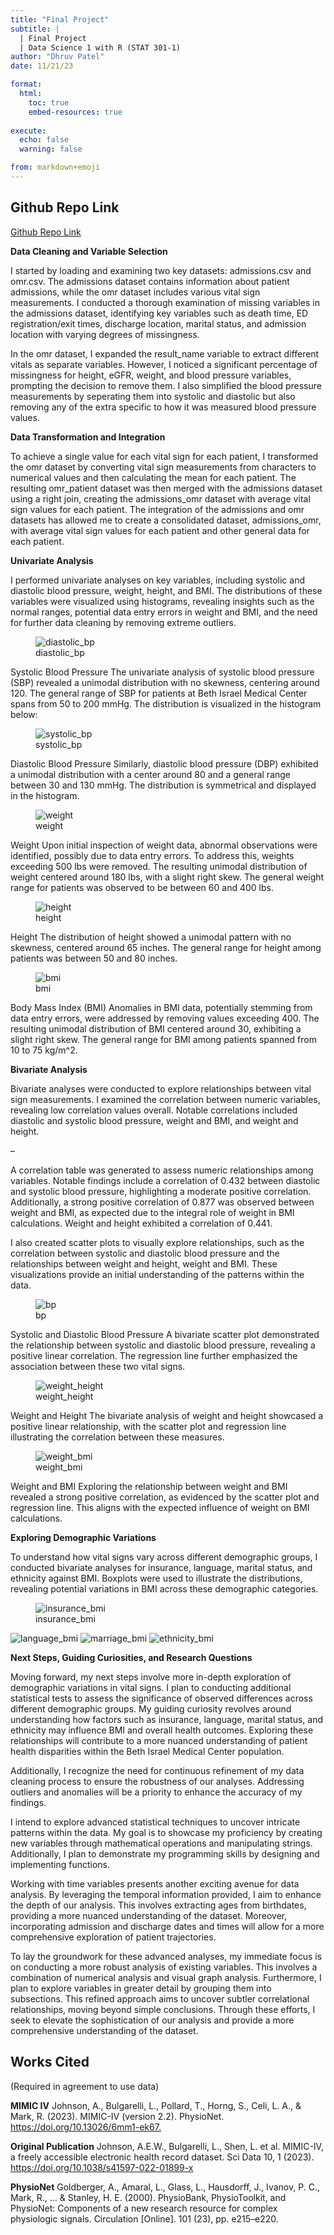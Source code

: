 ```yaml
---
title: "Final Project"
subtitle: |
  | Final Project 
  | Data Science 1 with R (STAT 301-1)
author: "Dhruv Patel"
date: 11/21/23

format:
  html:
    toc: true
    embed-resources: true
    
execute:
  echo: false
  warning: false

from: markdown+emoji 
---
```


::: {.callout-tip icon=false}

## Github Repo Link

[Github Repo Link](https://github.com/DhruvP004/Final-Project-DhruvP004.git)

:::

**Data Cleaning and Variable Selection**

I started by loading and examining two key datasets: admissions.csv and omr.csv. The admissions dataset contains information about patient admissions, while the omr dataset includes various vital sign measurements. I conducted a thorough examination of missing variables in the admissions dataset, identifying key variables such as death time, ED registration/exit times, discharge location, marital status, and admission location with varying degrees of missingness.

In the omr dataset, I expanded the result_name variable to extract different vitals as separate variables. However, I noticed a significant percentage of missingness for height, eGFR, weight, and blood pressure variables, prompting the decision to remove them. I also simplified the blood pressure measurements by seperating them into systolic and diastolic but also removing any of the extra specific to how it was measured blood pressure values.

**Data Transformation and Integration**

To achieve a single value for each vital sign for each patient, I transformed the omr dataset by converting vital sign measurements from characters to numerical values and then calculating the mean for each patient. The resulting omr_patient dataset was then merged with the admissions dataset using a right join, creating the admissions_omr dataset with average vital sign values for each patient. The integration of the admissions and omr datasets has allowed me to create a consolidated dataset, admissions_omr, with average vital sign values for each patient and other general data for each patient.

**Univariate Analysis**

I performed univariate analyses on key variables, including systolic and diastolic blood pressure, weight, height, and BMI. The distributions of these variables were visualized using histograms, revealing insights such as the normal ranges, potential data entry errors in weight and BMI, and the need for further data cleaning by removing extreme outliers.

![diastolic_bp](plots/ua-diastolic-plot.png)

Systolic Blood Pressure
The univariate analysis of systolic blood pressure (SBP) revealed a unimodal distribution with no skewness, centering around 120. The general range of SBP for patients at Beth Israel Medical Center spans from 50 to 200 mmHg. The distribution is visualized in the histogram below:

![systolic_bp](plots/ua-systolic-plot.png)

Diastolic Blood Pressure
Similarly, diastolic blood pressure (DBP) exhibited a unimodal distribution with a center around 80 and a general range between 30 and 130 mmHg. The distribution is symmetrical and displayed in the histogram.

![weight](plots/ua-weight-plot.png)

Weight
Upon initial inspection of weight data, abnormal observations were identified, possibly due to data entry errors. To address this, weights exceeding 500 lbs were removed. The resulting unimodal distribution of weight centered around 180 lbs, with a slight right skew. The general weight range for patients was observed to be between 60 and 400 lbs.

![height](plots/ua-height-plot.png)

Height
The distribution of height showed a unimodal pattern with no skewness, centered around 65 inches. The general range for height among patients was between 50 and 80 inches.

![bmi](plots/ua-bmi-plot.png)

Body Mass Index (BMI)
Anomalies in BMI data, potentially stemming from data entry errors, were addressed by removing values exceeding 400. The resulting unimodal distribution of BMI centered around 30, exhibiting a slight right skew. The general range for BMI among patients spanned from 10 to 75 kg/m^2.

**Bivariate Analysis**

Bivariate analyses were conducted to explore relationships between vital sign measurements. I examined the correlation between numeric variables, revealing low correlation values overall. Notable correlations included diastolic and systolic blood pressure, weight and BMI, and weight and height.

--

A correlation table was generated to assess numeric relationships among variables. Notable findings include a correlation of 0.432 between diastolic and systolic blood pressure, highlighting a moderate positive correlation. Additionally, a strong positive correlation of 0.877 was observed between weight and BMI, as expected due to the integral role of weight in BMI calculations. Weight and height exhibited a correlation of 0.441.

I also created scatter plots to visually explore relationships, such as the correlation between systolic and diastolic blood pressure and the relationships between weight and height, weight and BMI. These visualizations provide an initial understanding of the patterns within the data.

![bp](plots/ba-bp-plot.png)

Systolic and Diastolic Blood Pressure
A bivariate scatter plot demonstrated the relationship between systolic and diastolic blood pressure, revealing a positive linear correlation. The regression line further emphasized the association between these two vital signs.

![weight_height](plots/ba-weight-height-plot.png)

Weight and Height
The bivariate analysis of weight and height showcased a positive linear relationship, with the scatter plot and regression line illustrating the correlation between these measures.

![weight_bmi](plots/ba-weight-bmi-plot.png)

Weight and BMI
Exploring the relationship between weight and BMI revealed a strong positive correlation, as evidenced by the scatter plot and regression line. This aligns with the expected influence of weight on BMI calculations.

**Exploring Demographic Variations**

To understand how vital signs vary across different demographic groups, I conducted bivariate analyses for insurance, language, marital status, and ethnicity against BMI. Boxplots were used to illustrate the distributions, revealing potential variations in BMI across these demographic categories.

![insurance_bmi](plots/ba-insurance-bmi-plot.png)

![language_bmi](plots/ba-language-bmi-plot.png)
![marriage_bmi](plots/ba-marriage-bmi-plot.png)
![ethnicity_bmi](plots/ba-ethnicity-bmi-plot.png)


**Next Steps, Guiding Curiosities, and Research Questions**

Moving forward, my next steps involve more in-depth exploration of demographic variations in vital signs. I plan to conducting additional statistical tests to assess the significance of observed differences across different demographic groups. My guiding curiosity revolves around understanding how factors such as insurance, language, marital status, and ethnicity may influence BMI and overall health outcomes. Exploring these relationships will contribute to a more nuanced understanding of patient health disparities within the Beth Israel Medical Center population.

Additionally, I recognize the need for continuous refinement of my data cleaning process to ensure the robustness of our analyses. Addressing outliers and anomalies will be a priority to enhance the accuracy of my findings. 

I intend to explore advanced statistical techniques to uncover intricate patterns within the data. My goal is to showcase my proficiency by creating new variables through mathematical operations and manipulating strings. Additionally, I plan to demonstrate my programming skills by designing and implementing functions.

Working with time variables presents another exciting avenue for data analysis. By leveraging the temporal information provided, I aim to enhance the depth of our analysis. This involves extracting ages from birthdates, providing a more nuanced understanding of the dataset. Moreover, incorporating admission and discharge dates and times will allow for a more comprehensive exploration of patient trajectories.

To lay the groundwork for these advanced analyses, my immediate focus is on conducting a more robust analysis of existing variables. This involves a combination of numerical analysis and visual graph analysis. Furthermore, I plan to explore variables in greater detail by grouping them into subsections. This refined approach aims to uncover subtler correlational relationships, moving beyond simple conclusions. Through these efforts, I seek to elevate the sophistication of our analysis and provide a more comprehensive understanding of the dataset.

## Works Cited
(Required in agreement to use data)

**MIMIC IV**
Johnson, A., Bulgarelli, L., Pollard, T., Horng, S., Celi, L. A., & Mark, R. (2023). MIMIC-IV (version 2.2). PhysioNet. [https://doi.org/10.13026/6mm1-ek67.](https://doi.org/10.13026/6mm1-ek67)

**Original Publication**
Johnson, A.E.W., Bulgarelli, L., Shen, L. et al. MIMIC-IV, a freely accessible electronic health record dataset. Sci Data 10, 1 (2023). [https://doi.org/10.1038/s41597-022-01899-x](https://doi.org/10.1038/s41597-022-01899-x)

**PhysioNet** 
Goldberger, A., Amaral, L., Glass, L., Hausdorff, J., Ivanov, P. C., Mark, R., ... & Stanley, H. E. (2000). PhysioBank, PhysioToolkit, and PhysioNet: Components of a new research resource for complex physiologic signals. Circulation [Online]. 101 (23), pp. e215–e220.